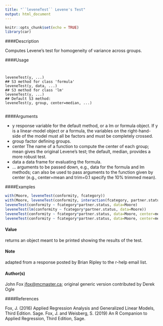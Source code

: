 ---
title: "``leveneTest`` Levene's Test"
output: html_document
---

```{r setup, include=FALSE}
knitr::opts_chunk$set(echo = TRUE)
library(car)
```
####Description

Computes Levene's test for homogeneity of variance across groups.

####Usage
<pre><code>

leveneTest(y, ...)
## S3 method for class 'formula'
leveneTest(y, data, ...)
## S3 method for class 'lm'
leveneTest(y, ...)
## Default S3 method:
leveneTest(y, group, center=median, ...)

</code></pre>

####Arguments

* y response variable for the default method, or a lm or formula object. If y is a linear-model object or a formula, the variables on the right-hand-side of the model must all be factors and must be completely crossed.
* group factor defining groups.
* center The name of a function to compute the center of each group; mean gives the original Levene's test; the default, median, provides a more robust test.
* data a data frame for evaluating the formula.
* ... arguments to be passed down, e.g., data for the formula and lm methods; can also be used to pass arguments to the function given by center (e.g., center=mean and trim=0.1 specify the 10% trimmed mean).

####Examples

```{r}

with(Moore, leveneTest(conformity, fcategory))
with(Moore, leveneTest(conformity, interaction(fcategory, partner.status)))
leveneTest(conformity ~ fcategory*partner.status, data=Moore)
leveneTest(lm(conformity ~ fcategory*partner.status, data=Moore))
leveneTest(conformity ~ fcategory*partner.status, data=Moore, center=mean)
leveneTest(conformity ~ fcategory*partner.status, data=Moore, center=mean, trim=0.1)
```

#### Value
returns an object meant to be printed showing the results of the test.

#### Note
adapted from a response posted by Brian Ripley to the r-help email list.

#### Author(s)
John Fox <jfox@mcmaster.ca>; original generic version contributed by Derek Ogle

####References

Fox, J. (2016) Applied Regression Analysis and Generalized Linear Models, Third Edition. Sage.
Fox, J. and Weisberg, S. (2019) An R Companion to Applied Regression, Third Edition, Sage.
